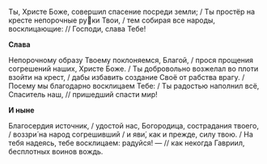 Ты, Христе Боже, совершил спасение посреди земли; / Ты простёр на кресте непорочные руки Твои, / тем собирая все народы, восклицающие: // Господи, слава Тебе!

**Слава** 

Непорочному образу Твоему поклоняемся, Благой, / прося прощения согрешений наших, Христе Боже. / Ты добровольно возжелал во плоти взойти на крест, / дабы избавить создание Своё от рабства врагу. / Посему мы благодарно восклицаем Тебе: / Ты радостью наполнил всё, Спаситель наш, // пришедший спасти мир!

**И ныне**

Благосердия источник, / удостой нас, Богородица, сострадания твоего, / воззри́ на народ согрешивший / и яви́, как и прежде, силу твою. / На тебя надеясь, тебе восклицаем: радуйся! — // как некогда Гавриил, бесплотных воинов вождь.

